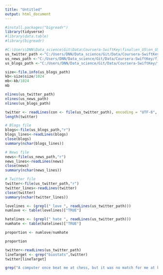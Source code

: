 ```yaml
---
title: "Untitled"
output: html_document
---
```

```r
#install.packages("bigreadr")
library(tidyverse)
#library(data.table)
#library(bigreadr)
```


```r
#C:\Users\DNN\Data_science\Git\Data\Coursera-SwiftKey\final\en_US\en_US.news.txt
us_twitter_path <-"C:/Users/DNN/Data_science/Git/Data/Coursera-SwiftKey/final/en_US/en_US.twitter.txt"
us_news_path <-"C:/Users/DNN/Data_science/Git/Data/Coursera-SwiftKey/final/en_US/en_US.news.txt"
us_blogs_path <-"C:/Users/DNN/Data_science/Git/Data/Coursera-SwiftKey/final/en_US/en_US.blogs.txt"
```

```r
size<-file.info(us_blogs_path)
kb<-size$size/1024
mb<-kb/1024
mb
```

```r
nlines(us_twitter_path)
nlines(us_news_path)
nlines(us_blogs_path)
```

```r
twitter <- readLines(con <- file(us_twitter_path), encoding = "UTF-8", skipNul = TRUE)
length(twitter)
```

```r
# Blogs file
blogs<-file(us_blogs_path,"r")
blogs_lines<-readLines(blogs)
close(blogs)
summary(nchar(blogs_lines))
```
```r
# News file
news<-file(us_news_path,"r")
news_lines<-readLines(news)
close(news)
summary(nchar(news_lines))
```


```r
# Twitter file
twitter<-file(us_twitter_path,"r")
twitter_lines<-readLines(twitter)
close(twitter)
summary(nchar(twitter_lines))
```


```r
lovelines <- (grepl(" love ", readLines(us_twitter_path)))
numlove <- table(lovelines)["TRUE"]

hatelines <- (grepl(" hate ", readLines(us_twitter_path)))
numhate <- table(hatelines)["TRUE"]

proportion <- numlove/numhate

proportion
```


```r
twitter<-readLines(us_twitter_path)
lineTarget <- grep("biostats",twitter)
twitter[lineTarget]
```


```r
grep("A computer once beat me at chess, but it was no match for me at kickboxing", twitter)
```


```r
```


```r
```


```r
```


```r
```


```r
```


```r
```


```r
```

